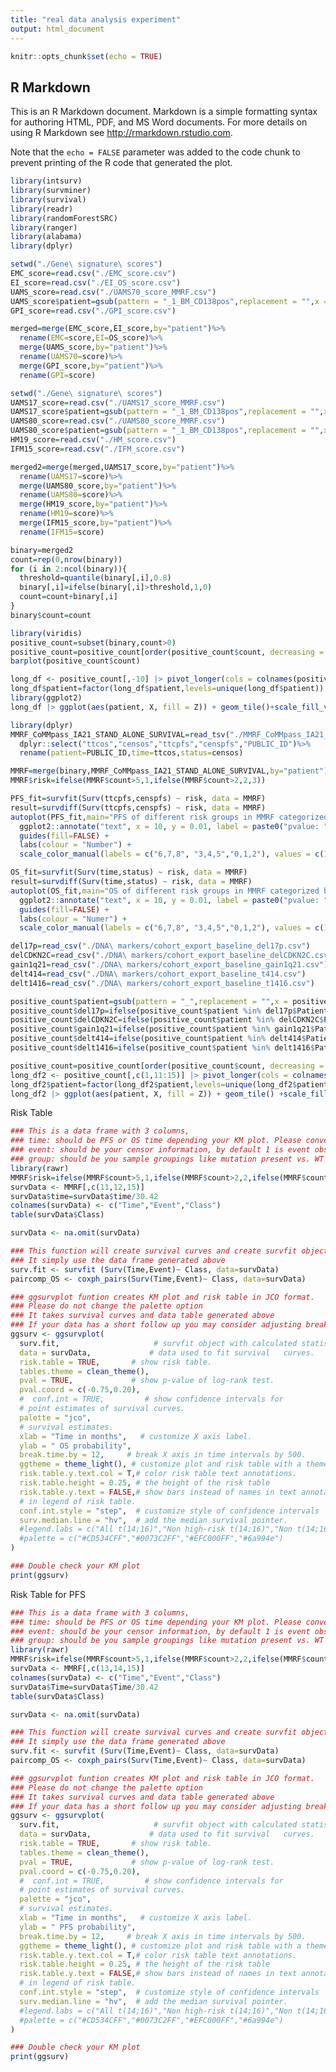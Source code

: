 ```yaml
---
title: "real data analysis experiment"
output: html_document
---
```


```r
knitr::opts_chunk$set(echo = TRUE)
```

## R Markdown

This is an R Markdown document. Markdown is a simple formatting syntax for authoring HTML, PDF, and MS Word documents. For more details on using R Markdown see <http://rmarkdown.rstudio.com>.


Note that the `echo = FALSE` parameter was added to the code chunk to prevent printing of the R code that generated the plot.

```r
library(intsurv)
library(survminer)
library(survival)
library(readr)
library(randomForestSRC)
library(ranger)
library(alabama)
library(dplyr)
```

```r
setwd("./Gene\ signature\ scores")
EMC_score=read.csv("./EMC_score.csv")
EI_score=read.csv("./EI_OS_score.csv")
UAMS_score=read.csv("./UAMS70_score_MMRF.csv")
UAMS_score$patient=gsub(pattern = "_1_BM_CD138pos",replacement = "",x = UAMS_score$patient)
GPI_score=read.csv("./GPI_score.csv")
```

```r
merged=merge(EMC_score,EI_score,by="patient")%>%
  rename(EMC=score,EI=OS_score)%>%
  merge(UAMS_score,by="patient")%>%
  rename(UAMS70=score)%>%
  merge(GPI_score,by="patient")%>%
  rename(GPI=score)
```


```r
setwd("./Gene\ signature\ scores")
UAMS17_score=read.csv("./UAMS17_score_MMRF.csv")
UAMS17_score$patient=gsub(pattern = "_1_BM_CD138pos",replacement = "",x = UAMS17_score$patient)
UAMS80_score=read.csv("./UAMS80_score_MMRF.csv")
UAMS80_score$patient=gsub(pattern = "_1_BM_CD138pos",replacement = "",x = UAMS80_score$patient)
HM19_score=read.csv("./HM_score.csv")
IFM15_score=read.csv("./IFM_score.csv")
```

```r
merged2=merge(merged,UAMS17_score,by="patient")%>%
  rename(UAMS17=score)%>%
  merge(UAMS80_score,by="patient")%>%
  rename(UAMS80=score)%>%
  merge(HM19_score,by="patient")%>%
  rename(HM19=score)%>%
  merge(IFM15_score,by="patient")%>%
  rename(IFM15=score)
```

```r
binary=merged2
count=rep(0,nrow(binary))
for (i in 2:ncol(binary)){
  threshold=quantile(binary[,i],0.8)
  binary[,i]=ifelse(binary[,i]>threshold,1,0)
  count=count+binary[,i]
}
binary$count=count
```
```r
library(viridis)
positive_count=subset(binary,count>0)
positive_count=positive_count[order(positive_count$count, decreasing = TRUE), ]
barplot(positive_count$count)

long_df <- positive_count[,-10] |> pivot_longer(cols = colnames(positive_count)[-c(1,10)], names_to = "X", values_to = "Z")
long_df$patient=factor(long_df$patient,levels=unique(long_df$patient))
library(ggplot2)
long_df |> ggplot(aes(patient, X, fill = Z)) + geom_tile()+scale_fill_viridis()
```


```r
library(dplyr)
MMRF_CoMMpass_IA21_STAND_ALONE_SURVIVAL=read_tsv("./MMRF_CoMMpass_IA21_STAND_ALONE_SURVIVAL.tsv")%>%
  dplyr::select("ttcos","censos","ttcpfs","censpfs","PUBLIC_ID")%>%
  rename(patient=PUBLIC_ID,time=ttcos,status=censos)
```
```r
MMRF=merge(binary,MMRF_CoMMpass_IA21_STAND_ALONE_SURVIVAL,by="patient")
MMRF$risk=ifelse(MMRF$count>5,1,ifelse(MMRF$count>2,2,3))

PFS_fit=survfit(Surv(ttcpfs,censpfs) ~ risk, data = MMRF)
result=survdiff(Surv(ttcpfs,censpfs) ~ risk, data = MMRF)
autoplot(PFS_fit,main="PFS of different risk groups in MMRF categorized by \nthe number of signatures indicating high risk",conf.int = F)+
  ggplot2::annotate("text", x = 10, y = 0.01, label = paste0("pvalue: ", sprintf("%.2e", result$pvalue)) , size = 3, hjust = 0)+
  guides(fill=FALSE) +
  labs(colour = "Number") +
  scale_color_manual(labels = c("6,7,8", "3,4,5","0,1,2"), values = c(1, 2,3))

OS_fit=survfit(Surv(time,status) ~ risk, data = MMRF)
result=survdiff(Surv(time,status) ~ risk, data = MMRF)
autoplot(OS_fit,main="OS of different risk groups in MMRF categorized by \nthe number of signatures indicating high risk",conf.int = F)+
  ggplot2::annotate("text", x = 10, y = 0.01, label = paste0("pvalue: ", sprintf("%.2e", result$pvalue)) , size = 3, hjust = 0)+
  guides(fill=FALSE) +
  labs(colour = "Numer") +
  scale_color_manual(labels = c("6,7,8", "3,4,5","0,1,2"), values = c(1, 2,3))
```

```r
del17p=read_csv("./DNA\ markers/cohort_export_baseline_del17p.csv")
delCDKN2C=read_csv("./DNA\ markers/cohort_export_baseline_delCDKN2C.csv")
gain1q21=read_csv("./DNA\ markers/cohort_export_baseline_gain1q21.csv")
delt414=read_csv("./DNA\ markers/cohort_export_baseline_t414.csv")
delt1416=read_csv("./DNA\ markers/cohort_export_baseline_t1416.csv")
```
```r
positive_count$patient=gsub(pattern = "_",replacement = "",x = positive_count$patient)
positive_count$del17p=ifelse(positive_count$patient %in% del17p$Patient,1,0)
positive_count$delCDKN2C=ifelse(positive_count$patient %in% delCDKN2C$Patient,1,0)
positive_count$gain1q21=ifelse(positive_count$patient %in% gain1q21$Patient,1,0)
positive_count$delt414=ifelse(positive_count$patient %in% delt414$Patient,1,0)
positive_count$delt1416=ifelse(positive_count$patient %in% delt1416$Patient,1,0)
```

```r
positive_count=positive_count[order(positive_count$count, decreasing = TRUE), ]
long_df2 <- positive_count[,c(1,11:15)] |> pivot_longer(cols = colnames(positive_count)[11:15], names_to = "X", values_to = "Z")
long_df2$patient=factor(long_df2$patient,levels=unique(long_df2$patient))
long_df2 |> ggplot(aes(patient, X, fill = Z)) + geom_tile() +scale_fill_viridis()
```

Risk Table
```r
### This is a data frame with 3 columns,
### time: should be PFS or OS time depending your KM plot. Please convert your time to months if it is coded as days or years
### event: should be your censor information, by default 1 is event observed, 0 ins censor
### group: should be you sample groupings like mutation present vs. WT vs. deletion etc.
library(rawr)
MMRF$risk=ifelse(MMRF$count>5,1,ifelse(MMRF$count>2,2,ifelse(MMRF$count>0,3,4)))
survData <- MMRF[,c(11,12,15)]
survData$time=survData$time/30.42
colnames(survData) <- c("Time","Event","Class")
table(survData$Class)

survData <- na.omit(survData)

### This function will create survival curves and create survfit object required for plotting below.
### It simply use the data frame generated above
surv.fit <- survfit (Surv(Time,Event)~ Class, data=survData)
paircomp_OS <- coxph_pairs(Surv(Time,Event)~ Class, data=survData)

### ggsurvplot funtion creates KM plot and risk table in JCO format. 
### Please do not change the palette option
### It takes survival curves and data table generated above
### If your data has a short follow up you may consider adjusting break.time.by = 6 to add a risk table entry for every 6 months instead of 12 months 
ggsurv <- ggsurvplot(
  surv.fit,                     # survfit object with calculated statistics.
  data = survData,             # data used to fit survival   curves.
  risk.table = TRUE,       # show risk table.
  tables.theme = clean_theme(),
  pval = TRUE,             # show p-value of log-rank test.
  pval.coord = c(-0.75,0.20),
  #  conf.int = TRUE,         # show confidence intervals for 
  # point estimates of survival curves.
  palette = "jco",
  # survival estimates.
  xlab = "Time in months",   # customize X axis label. 
  ylab = " OS probability",
  break.time.by = 12,     # break X axis in time intervals by 500.
  ggtheme = theme_light(), # customize plot and risk table with a theme.
  risk.table.y.text.col = T,# color risk table text annotations.
  risk.table.height = 0.25, # the height of the risk table
  risk.table.y.text = FALSE,# show bars instead of names in text annotations
  # in legend of risk table.
  conf.int.style = "step",  # customize style of confidence intervals
  surv.median.line = "hv",  # add the median survival pointer.
  #legend.labs = c("All t(14;16)","Non high-risk t(14;16)","Non t(14;16)"),    # change legend labels, please double check your edited labels here and your input data!!
  #palette = c("#CD534CFF","#0073C2FF","#EFC000FF","#6a994e")
)

### Double check your KM plot
print(ggsurv)
```
Risk Table for PFS
```r
### This is a data frame with 3 columns,
### time: should be PFS or OS time depending your KM plot. Please convert your time to months if it is coded as days or years
### event: should be your censor information, by default 1 is event observed, 0 ins censor
### group: should be you sample groupings like mutation present vs. WT vs. deletion etc.
library(rawr)
MMRF$risk=ifelse(MMRF$count>5,1,ifelse(MMRF$count>2,2,ifelse(MMRF$count>0,3,4)))
survData <- MMRF[,c(13,14,15)]
colnames(survData) <- c("Time","Event","Class")
survData$Time=survData$Time/30.42
table(survData$Class)

survData <- na.omit(survData)

### This function will create survival curves and create survfit object required for plotting below.
### It simply use the data frame generated above
surv.fit <- survfit (Surv(Time,Event)~ Class, data=survData)
paircomp_OS <- coxph_pairs(Surv(Time,Event)~ Class, data=survData)

### ggsurvplot funtion creates KM plot and risk table in JCO format. 
### Please do not change the palette option
### It takes survival curves and data table generated above
### If your data has a short follow up you may consider adjusting break.time.by = 6 to add a risk table entry for every 6 months instead of 12 months 
ggsurv <- ggsurvplot(
  surv.fit,                     # survfit object with calculated statistics.
  data = survData,             # data used to fit survival   curves.
  risk.table = TRUE,       # show risk table.
  tables.theme = clean_theme(),
  pval = TRUE,             # show p-value of log-rank test.
  pval.coord = c(-0.75,0.20),
  #  conf.int = TRUE,         # show confidence intervals for 
  # point estimates of survival curves.
  palette = "jco",
  # survival estimates.
  xlab = "Time in months",   # customize X axis label. 
  ylab = " PFS probability",
  break.time.by = 12,     # break X axis in time intervals by 500.
  ggtheme = theme_light(), # customize plot and risk table with a theme.
  risk.table.y.text.col = T,# color risk table text annotations.
  risk.table.height = 0.25, # the height of the risk table
  risk.table.y.text = FALSE,# show bars instead of names in text annotations
  # in legend of risk table.
  conf.int.style = "step",  # customize style of confidence intervals
  surv.median.line = "hv",  # add the median survival pointer.
  #legend.labs = c("All t(14;16)","Non high-risk t(14;16)","Non t(14;16)"),    # change legend labels, please double check your edited labels here and your input data!!
  #palette = c("#CD534CFF","#0073C2FF","#EFC000FF","#6a994e")
)

### Double check your KM plot
print(ggsurv)
```
